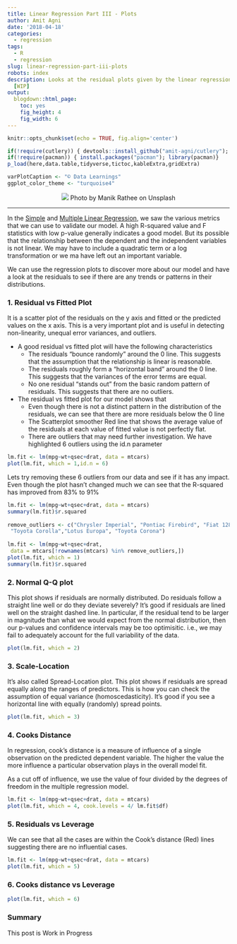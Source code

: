 ```yaml
---
title: Linear Regression Part III - Plots
author: Amit Agni
date: '2018-04-18'
categories:
  - regression
tags:
  - R
  - regression
slug: linear-regression-part-iii-plots
robots: index
description: Looks at the residual plots given by the linear regression model in R
  [WIP]
output:
  blogdown::html_page:
    toc: yes
    fig_height: 4
    fig_width: 6
---
```


```r
knitr::opts_chunk$set(echo = TRUE, fig.align='center')

if(!require(cutlery)) { devtools::install_github("amit-agni/cutlery"); library(cutlery)}
if(!require(pacman)) { install.packages("pacman"); library(pacman)}
p_load(here,data.table,tidyverse,tictoc,kableExtra,gridExtra)

varPlotCaption <- "© Data Learnings"
ggplot_color_theme <- "turquoise4"
```

<center>
	<!-- feature image -->
![](/post/2018-04-18-linear-regression-part-iii-plots_files/manik-rathee-a8YV2C3yBMk-unsplash.jpg)
Photo by Manik Rathee on Unsplash
</center>
<hr>



In the [Simple](/linear-regression-part-i-simple/) and [Multiple Linear Regression](/linear-regression-part-ii-multiple/), we saw the various metrics that we can use to validate our model. A high R-squared value and F statistics with low p-value generally indicates a good model. But its possible that the relationship between the dependent and the independent variables is not linear. We may have to include a quadratic term or a log transformation or we ma have left out an important variable.

We can use the regression plots to discover more about our model and have a look at the residuals to see if there are any trends or patterns in their distributions.

### 1. Residual vs Fitted Plot

It is a scatter plot of the residuals on the y axis and fitted or the predicted values on the x axis. This is a very important plot and is useful in detecting non-linearity, unequal error variances, and outliers.

* A good residual vs fitted plot will have the following characteristics
  + The residuals “bounce randomly” around the 0 line. This suggests that the assumption that the relationship is linear is reasonable.
  + The residuals roughly form a “horizontal band” around the 0 line. This suggests that the variances of the error terms are equal.
  + No one residual “stands out” from the basic random pattern of residuals. This suggests that there are no outliers.
  
* The residual vs fitted plot for our model shows that
  + Even though there is not a distinct pattern in the distribution of the residuals, we can see that there are more residuals below the 0 line
  + The Scatterplot smoother Red line that shows the average value of the residuals at each value of fitted value is not perfectly flat.
  + There are outliers that may need further investigation. We have highlighted 6 outliers using the id.n parameter

```r
lm.fit <- lm(mpg~wt+qsec+drat, data = mtcars)
plot(lm.fit, which = 1,id.n = 6)
```

Lets try removing these 6 outliers from our data and see if it has any impact. Even though the plot hasn’t changed much we can see that the R-squared has improved from 83% to 91%

```r
lm.fit <- lm(mpg~wt+qsec+drat, data = mtcars)
summary(lm.fit)$r.squared
 
remove_outliers <- c("Chrysler Imperial", "Pontiac Firebird", "Fiat 128",
 "Toyota Corolla","Lotus Europa", "Toyota Corona")
 
lm.fit <- lm(mpg~wt+qsec+drat,
 data = mtcars[!rownames(mtcars) %in% remove_outliers,])
plot(lm.fit, which = 1)
summary(lm.fit)$r.squared
```

### 2. Normal Q-Q plot

This plot shows if residuals are normally distributed. Do residuals follow a straight line well or do they deviate severely? It’s good if residuals are lined well on the straight dashed line.  In particular, if the residual tend to be larger in magnitude than what we would expect from the normal distribution, then our p-values and confidence intervals may be too optimisitic. i.e., we may fail to adequately account for the full variability of the data.

```r

plot(lm.fit, which = 2)

```


### 3. Scale-Location

It’s also called Spread-Location plot. This plot shows if residuals are spread equally along the ranges of predictors. This is how you can check the assumption of equal variance (homoscedasticity). It’s good if you see a horizontal line with equally (randomly) spread points.

```r
plot(lm.fit, which = 3)

```

### 4. Cooks Distance

In regression, cook’s distance is a measure of influence of a single observation on the predicted dependent variable. The higher the value the more influence a particular observation plays in the overall model fit.

As a cut off of influence, we use the value of four divided by the degrees of freedom in the multiple regression model.

```r
lm.fit <- lm(mpg~wt+qsec+drat, data = mtcars)
plot(lm.fit, which = 4, cook.levels = 4/ lm.fit$df)
```

### 5. Residuals vs Leverage

We can see that all the cases are within the Cook’s distance (Red) lines suggesting there are no influential cases. 


```r
lm.fit <- lm(mpg~wt+qsec+drat, data = mtcars)
plot(lm.fit, which = 5)
```

### 6. Cooks distance vs Leverage

```r
plot(lm.fit, which = 6)

```


### Summary

This post is Work in Progress
